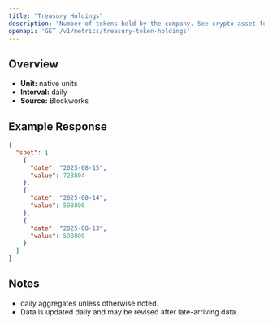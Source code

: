 ```yaml
---
title: "Treasury Holdings"
description: "Number of tokens held by the company. See crypto-asset for asset indicator"
openapi: 'GET /v1/metrics/treasury-token-holdings'
---
```


## Overview

- **Unit:** native units
- **Interval:** daily
- **Source:** Blockworks

## Example Response

```json
{
  "sbet": [
    {
      "date": "2025-08-15",
      "value": 728804
    },
    {
      "date": "2025-08-14",
      "value": 598800
    },
    {
      "date": "2025-08-13",
      "value": 598800
    }
  ]
}
```

## Notes
- daily aggregates unless otherwise noted.
- Data is updated daily and may be revised after late-arriving data.
